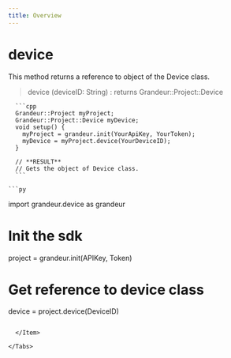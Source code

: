 ```yaml
---
title: Overview
---
```


# device

This method returns a reference to object of the Device class.

>device (deviceID: String) : returns Grandeur::Project::Device

<Tabs>

  <Item value="arduino" label="Arduino">

   
      ```cpp
      Grandeur::Project myProject;
      Grandeur::Project::Device myDevice;
      void setup() {
        myProject = grandeur.init(YourApiKey, YourToken);
        myDevice = myProject.device(YourDeviceID);
      }

      // **RESULT**
      // Gets the object of Device class.
      ```
  </Item>

  <Item value="py" label="Py">

    ```py
import grandeur.device as grandeur

# Init the sdk
project = grandeur.init(APIKey, Token)

# Get reference to device class
device = project.device(DeviceID)
```

  </Item>

</Tabs>









